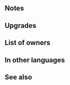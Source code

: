 {{Weapon Infobox
|tagid=SID_巻貝の槍＋
|weaponName=Shellpoint Lance+
|image=wep_lc105
|weaponType=Lance
|might=14
|range=1
|effect=At start of turn, if unit is within 3 spaces of an ally, grants Def+6 to unit for 1 turn. If unit is within 3 spaces of an ally, grants Atk/Def+5 to unit during combat.
|cost=300
|exclusive=0
|statModifiers=0,14,0,0,0
|required=Shellpoint Lance
|refinePaths=default
|refineSP=350
|refineMedals=500
|refineStones=50
|intID=2639
|sort=93001
|value=15
|timingID=8
|abilityID=23
|limit1ID=14
|properties=
}}
==Notes==
{{Bonuses}}{{Combat boosts}}
==Upgrades==
{{Weapon Upgrade List}}
==List of owners==
{{Skill Hero List}}
==In other languages==
{{OtherLanguages
|japanese=巻貝の槍＋
|german=Perlmuttlanze+
|spanishEU=Lanza concha +
|spanishLA=Lanza marina +
|french=Lance nacrée +
|italian=Lancia valvica+
|chineseTW=海螺之槍＋
|portuguese=Lança de concha+
}}
==See also==
{{See also skills|cond=Description LIKE '%At start of turn, if unit is within%ally%grants%+%to unit for 1 turn%' OR Description LIKE '%If unit is within 3 spaces of an ally%grants%+%during combat%'}}
{{Weapons Navbox}}